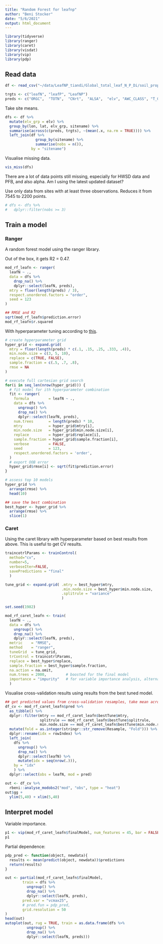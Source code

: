 ```yaml
---
title: "Random Forest for leafnp"
author: "Beni Stocker"
date: "5/6/2021"
output: html_document
---
```


```r
library(tidyverse)
library(ranger)
library(caret)
library(visdat)
library(vip)
library(pdp)
```

## Read data

```r
df <- read_csv("~/data/LeafNP_tiandi/Global_total_leaf_N_P_Di/soil_property_extraction_20210323/global_leaf_NP_with_soil_property_from_HWSD_WISE_GSDE_Pmodel_Ndep_GTI_CO2_25032021.csv")

trgts <- c("leafN", "leafP", "LeafNP")
preds <- c("ORGC",  "TOTN",  "CNrt",  "ALSA",  "elv", "AWC_CLASS", "T_GRAVEL",  "T_SAND",  "T_SILT",  "T_CLAY",  "T_REF_BULK_DENSITY",  "T_BULK_DENSITY",  "T_OC",  "T_PH_H2O", "T_CEC_CLAY",  "T_CEC_SOIL",  "T_BS",  "T_TEB",  "T_CACO3",  "T_ESP",  "T_ECE",  "PBR", "PHH2O",  "gti",  "ndep",  "co2",  "mat",  "matgs",  "tmonthmin",  "tmonthmax", "ndaysgs",  "mai",  "maigs",  "map",  "pmonthmin",  "mapgs",  "mavgs",  "mav", "alpha",  "vcmax25",  "jmax25",  "gs_accl",  "aet",  "ai",  "cwdx80")
```

Take site means.
```r
dfs <- df %>% 
  mutate(elv_grp = elv) %>% 
  group_by(lon, lat, elv_grp, sitename) %>% 
  summarise(across(c(preds, trgts), ~(mean(.x, na.rm = TRUE)))) %>% 
  left_join(df %>% 
              group_by(sitename) %>% 
              summarise(nobs = n()),
            by = "sitename")
```

Visualise missing data.
```r
vis_miss(dfs)
```
There are a lot of data points still missing, especially for HWSD data and PFB, and also alpha. Am I using the latest updated dataset? 

Use only data from sites with at least three observations. Reduces it from 7545 to 2200 points.
```r
# dfs <- dfs %>% 
#   dplyr::filter(nobs >= 3)
```


## Train a model

### Ranger

A random forest model using the ranger library.

Out of the box, it gets R2 = 0.47.

```r
mod_rf_leafn <- ranger(
  leafN ~ ., 
  data = dfs %>% 
    drop_na() %>% 
    dplyr::select(leafN, preds),
  mtry = floor(length(preds) / 3),
  respect.unordered.factors = "order",
  seed = 123
)

## RMSE and R2
sqrt(mod_rf_leafn$prediction.error)
mod_rf_leafn$r.squared
```

With hyperparameter tuning according to [this](https://bradleyboehmke.github.io/HOML/random-forest.html).
```r
# create hyperparameter grid
hyper_grid <- expand.grid(
  mtry = floor(length(preds) * c(.1, .15, .25, .333, .4)),
  min.node.size = c(3, 5, 10), 
  replace = c(TRUE, FALSE),                               
  sample.fraction = c(.5, .7, .8),                       
  rmse = NA                                               
)

# execute full cartesian grid search
for(i in seq_len(nrow(hyper_grid))) {
  # fit model for ith hyperparameter combination
  fit <- ranger(
    formula         = leafN ~ ., 
    data = dfs %>% 
      ungroup() %>% 
      drop_na() %>% 
      dplyr::select(leafN, preds),
    num.trees       = length(preds) * 10,
    mtry            = hyper_grid$mtry[i],
    min.node.size   = hyper_grid$min.node.size[i],
    replace         = hyper_grid$replace[i],
    sample.fraction = hyper_grid$sample.fraction[i],
    verbose         = FALSE,
    seed            = 123,
    respect.unordered.factors = 'order',
  )
  # export OOB error 
  hyper_grid$rmse[i] <- sqrt(fit$prediction.error)
}

# assess top 10 models
hyper_grid %>%
  arrange(rmse) %>%
  head(10)

## save the best combination
best_hyper <- hyper_grid %>% 
  arrange(rmse) %>% 
  slice(1)
```

### Caret

Using the caret library with hyperparameter based on best results from above. This is useful to get CV results.
```r
traincotrlParams <- trainControl( 
  method="cv", 
  number=5, 
  verboseIter=FALSE,
  savePredictions = "final"
  )

tune_grid <- expand.grid( .mtry = best_hyper$mtry, 
                          .min.node.size = best_hyper$min.node.size,
                          .splitrule = "variance"
                          ) 

set.seed(1982)

mod_rf_caret_leafn <- train(
  leafN ~ .,
  data = dfs %>% 
    ungroup() %>% 
    drop_na() %>% 
    dplyr::select(leafN, preds),
  metric    = "RMSE",
  method    = "ranger",
  tuneGrid  = tune_grid,
  trControl = traincotrlParams,
  replace = best_hyper$replace,
  sample.fraction = best_hyper$sample.fraction,
  na.action = na.omit,
  num.trees = 2000,         # boosted for the final model
  importance = "impurity"   # for variable importance analysis, alternative: "permutation"
  )
```

Visualise cross-validation results using results from the best tuned model.
```r
## get predicted values from cross-validation resamples, take mean across repetitions
df_cv <- mod_rf_caret_leafn$pred %>% 
  as_tibble() %>% 
  dplyr::filter(mtry == mod_rf_caret_leafn$bestTune$mtry, 
                splitrule == mod_rf_caret_leafn$bestTune$splitrule, 
                min.node.size == mod_rf_caret_leafn$bestTune$min.node.size) %>%
  mutate(fold = as.integer(stringr::str_remove(Resample, "Fold"))) %>% 
  dplyr::rename(idx = rowIndex) %>% 
  left_join(
    dfs %>% 
      ungroup() %>% 
      drop_na() %>% 
      dplyr::select(leafN) %>% 
      mutate(idx = seq(nrow(.))),
    by = "idx"
    ) %>% 
  dplyr::select(obs = leafN, mod = pred)

out <- df_cv %>% 
  rbeni::analyse_modobs2("mod", "obs", type = "heat")
out$gg +
  ylim(5,40) + xlim(5,40)
```

## Interpret model

Variable importance.

```r
p1 <- vip(mod_rf_caret_leafn$finalModel, num_features = 45, bar = FALSE)
p1
```

Partial dependence:
```r
pdp_pred <- function(object, newdata){
  results <- mean(predict(object, newdata))$predictions
  return(results)
}

out <- partial(mod_rf_caret_leafn$finalModel, 
        train = dfs %>% 
          ungroup() %>% 
          drop_na() %>% 
          dplyr::select(leafN, preds),
        pred.var = "vcmax25",
        # pred.fun = pdp_pred,
        grid.resolution = 50
)
head(out)
autoplot(out, rug = TRUE, train = as.data.frame(dfs %>% 
          ungroup() %>% 
          drop_na() %>% 
          dplyr::select(leafN, preds)))
```